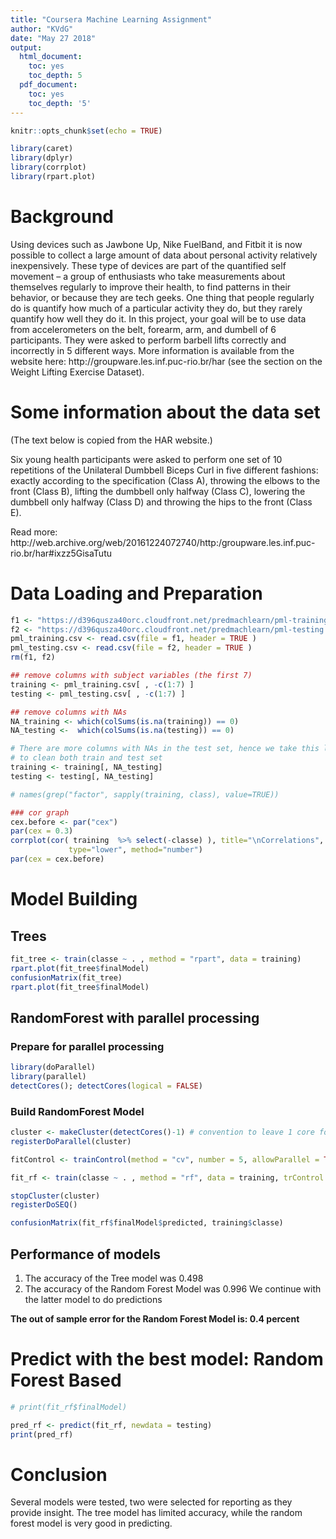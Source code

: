 ```yaml
---
title: "Coursera Machine Learning Assignment"
author: "KVdG"
date: "May 27 2018"
output:
  html_document:
    toc: yes
    toc_depth: 5
  pdf_document:
    toc: yes
    toc_depth: '5'
---
```


```r
knitr::opts_chunk$set(echo = TRUE)
```

```r
library(caret)
library(dplyr)
library(corrplot)
library(rpart.plot)
```


# Background

Using devices such as Jawbone Up, Nike FuelBand, and Fitbit it is now possible to collect a large amount of data about personal activity relatively inexpensively. These type of devices are part of the quantified self movement – a group of enthusiasts who take measurements about themselves regularly to improve their health, to find patterns in their behavior, or because they are tech geeks. One thing that people regularly do is quantify how much of a particular activity they do, but they rarely quantify how well they do it. In this project, your goal will be to use data from accelerometers on the belt, forearm, arm, and dumbell of 6 participants. They were asked to perform barbell lifts correctly and incorrectly in 5 different ways. More information is available from the website here: http://groupware.les.inf.puc-rio.br/har (see the section on the Weight Lifting Exercise Dataset). 


# Some information about the data set

(The text below is copied from the HAR website.)

Six young health participants were asked to perform one set of 10 repetitions of the Unilateral Dumbbell Biceps Curl in five different fashions: exactly according to the specification (Class A), throwing the elbows to the front (Class B), lifting the dumbbell only halfway (Class C), lowering the dumbbell only halfway (Class D) and throwing the hips to the front (Class E).

Read more: http://web.archive.org/web/20161224072740/http:/groupware.les.inf.puc-rio.br/har#ixzz5GisaTutu

# Data Loading and Preparation

```r

f1 <- "https://d396qusza40orc.cloudfront.net/predmachlearn/pml-training.csv"
f2 <- "https://d396qusza40orc.cloudfront.net/predmachlearn/pml-testing.csv"
pml_training.csv <- read.csv(file = f1, header = TRUE )
pml_testing.csv <- read.csv(file = f2, header = TRUE )
rm(f1, f2)

```

```r

## remove columns with subject variables (the first 7)
training <- pml_training.csv[ , -c(1:7) ]
testing <- pml_testing.csv[ , -c(1:7) ]

## remove columns with NAs
NA_training <- which(colSums(is.na(training)) == 0)
NA_testing <-  which(colSums(is.na(testing)) == 0)

# There are more columns with NAs in the test set, hence we take this list
# to clean both train and test set
training <- training[, NA_testing]
testing <- testing[, NA_testing]

```

<!-- ## A quick visualisation -->

<!-- It was impossible to include a detailed visualisation (too big for github?) -->

<!-- For people unfamiliar with this visualisation: the higher the correlation, the darker the color (red for negative, blue for positive). Hence, the lower correlations are less visible. -->


```r
 
# names(grep("factor", sapply(training, class), value=TRUE))

### cor graph
cex.before <- par("cex")
par(cex = 0.3)
corrplot(cor( training  %>% select(-classe) ), title="\nCorrelations", 
             type="lower", method="number")
par(cex = cex.before)

```

# Model Building

## Trees

```r

fit_tree <- train(classe ~ . , method = "rpart", data = training)
rpart.plot(fit_tree$finalModel)
confusionMatrix(fit_tree)
rpart.plot(fit_tree$finalModel)
```





## RandomForest with parallel processing
### Prepare for parallel processing
```r

library(doParallel)
library(parallel)
detectCores(); detectCores(logical = FALSE)

```


### Build RandomForest Model
```r

cluster <- makeCluster(detectCores()-1) # convention to leave 1 core for OS
registerDoParallel(cluster)

fitControl <- trainControl(method = "cv", number = 5, allowParallel = TRUE)

fit_rf <- train(classe ~ . , method = "rf", data = training, trControl = fitControl)

stopCluster(cluster)
registerDoSEQ()

confusionMatrix(fit_rf$finalModel$predicted, training$classe)

```

## Performance of models

1. The accuracy of the Tree model was 0.498
2. The accuracy of the Random Forest Model was 0.996
We continue with the latter model to do predictions

**The out of sample error for the Random Forest Model is: 0.4 percent**

# Predict with the best model: Random Forest Based
```r

# print(fit_rf$finalModel)

pred_rf <- predict(fit_rf, newdata = testing)
print(pred_rf)

```

# Conclusion

Several models were tested, two were selected for reporting as they provide insight. The tree model has limited accuracy, while the random forest model is very good in predicting. 